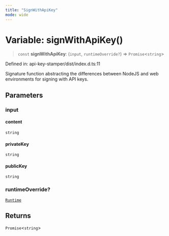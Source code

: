 ```yaml
---
title: "SignWithApiKey"
mode: wide
---
```

  
# Variable: signWithApiKey()

> `const` **signWithApiKey**: (`input`, `runtimeOverride?`) => `Promise`\<`string`\>

Defined in: api-key-stamper/dist/index.d.ts:11

Signature function abstracting the differences between NodeJS and web environments for signing with API keys.

## Parameters

### input

#### content

`string`

#### privateKey

`string`

#### publicKey

`string`

### runtimeOverride?

[`Runtime`](../../../api-key-stamper/index/Runtime/readme)

## Returns

`Promise`\<`string`\>
